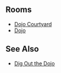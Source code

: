 

== Rooms ==
*[[Media:DojoExtGrandOpening2008.swf|Dojo Courtyard]]
*[[Media:DojoGrandOpening2008.swf|Dojo]]

==See Also==
*[[Dig Out the Dojo]]